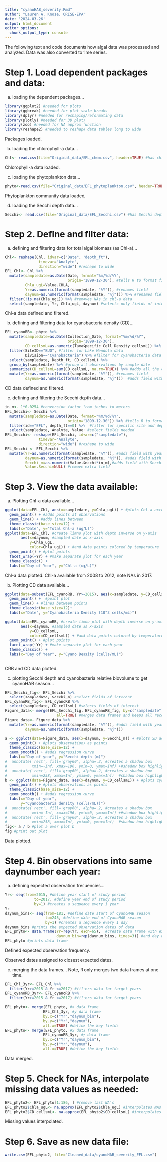 ```yaml
---
title: "cyanoHAB_severity.Rmd"
author: "Lauren A. Knose, ORISE-EPA"
date: '2024-03-26'
output: html_document
editor_options: 
  chunk_output_type: console
---
```


The following text and code documents how algal data was processed and analyzed.
Data was also converted to time series.

# Step 1. Load dependent packages and data:

a) loading the dependent packages...

```r
library(ggplot2) #needed for plots
library(ggbreak) #needed for plot scale breaks
library(dplyr) #needed for reshaping/reformating data
library(plotly) #needed for 3D plots
library(zoo) #needed for NA approx function
library(reshape2) #needed to reshape data tables long to wide
```

Packages loaded.

b) loading the chlorophyll-a data...

```r
Chl<- read.csv(file="Original_data/EFL_chem.csv", header=TRUE) #has chl data
```

Chlorophyll-a data loaded. 

c) loading the phytoplankton data...

```r
phyto<-read.csv(file="Original_data/EFL_phytoplankton.csv", header=TRUE) #has the phytoplankton community dataset
```

Phytoplankton community data loaded. 

d) loading the Secchi depth data...

```r
Secchi<- read.csv(file="Original_data/EFL_Secchi.csv") #has Secchi depth data
```

# Step 2. Define and filter data:

a) defining and filtering data for total algal biomass (as Chl-a)...

```r
Chl<- reshape(Chl, idvar=c("Date", "depth_ft"), 
               timevar="Analyte", 
               direction="wide") #reshape to wide
EFL_Chl<- Chl %>%
  mutate(sampledate=as.Date(Date, format="%m/%d/%Y", 
                            origin="1899-12-30"), #tells R to format field as Date
         Chla_ugL=Value.CHLA,
         Yr=as.numeric(format(sampledate, "%Y")), #renames field
         daynum=as.numeric(format(sampledate, "%j"))) %>% #renames field to common name
  filter(!is.na(Chla_ugL)) %>% #removes NAs in chl-a data
  select(sampledate, Yr, Chla_ugL, daynum) #selects only fields of interest
```

Chl-a data defined and filtered. 

b) defining and filtering data for cyanobacteria density (CD)...

```r
EFL_cyanoRB<- phyto %>%
  mutate(sampledate=as.Date(Collection_Date, format="%m/%d/%Y",
                            origin="1899-12-30"),
         CD_cellsmL=as.numeric(TaxaSpecific_Cell_Density_cellsmL)) %>% #tells R to format field as Datey
  filter(SiteID=="BUO", #filter for Lake Mendota data
         Division=="Cyanobacteria") %>% #filter for cyanobacteria data
  select(sampledate, Depth_ft, CD_cellsmL) %>% 
  group_by(sampledate) %>% #group all observations by sample date
  summarize(CD_cellsmL=sum(CD_cellsmL, na.rm=TRUE)) %>% #adds all the cyanobacteria cells/mL together for each sample date
  mutate(Yr=as.numeric(format(sampledate, "%Y")), #renames field
         daynum=as.numeric(format(sampledate, "%j")))  #adds field with day
```

CD data defined and filtered.

c) defining and filtering the Secchi depth data...

```r
in_m<- 1*0.0254 #conversion factor from inches to meters
EFL_Secchi<- Secchi %>%
  mutate(sampledate=as.Date(Date, format="%m/%d/%Y",
                            origin="1899-12-30")) %>% #tells R to format field as Date
  filter(id=="EFL", depth_ft==0) %>%  #filter for specific site and depth
  select(sampledate, Analyte, Value) #select fields needed
EFL_Secchi<- reshape(EFL_Secchi, idvar=c("sampledate"), 
               timevar="Analyte", 
               direction="wide") #reshape to wide
EFL_Secchi <- EFL_Secchi %>%
  mutate(Yr=as.numeric(format(sampledate, "%Y")), #adds field with year
         daynum=as.numeric(format(sampledate, "%j")), #adds field with day
         Secchi_m=as.numeric(Value.Secchi*in_m),#adds field with Secchi in m
         Value.Secchi=NULL) #remove extra field
```

# Step 3. View the data available:

a) Plotting Chl-a data available...

```r
ggplot(data=EFL_Chl, aes(x=sampledate, y=Chla_ugL)) + #plots Chl-a across date
  geom_point() + #adds points at observations
  geom_line() + #adds lines between 
  theme_classic(base_size=12) +
  labs(x="Date", y="Total Chl-a (ug/L)")
ggplot(data=EFL_Chl, #create limno plot with depth inverse on y-axis
       aes(x=daynum, #sampled date as x-axis
           y=Chla_ugL,
           color=Chla_ugL)) + #and data points colored by temperature
  geom_point() + #plot points
  facet_wrap(~Yr) + #make separate plot for each year
  theme_classic() +
  labs(x="Day of Year", y="Chl-a (ug/L)") 
```

Chl-a data plotted. Chl-a available from 2008 to 2012, note NAs in 2017.

b) Plotting CD data available...

```r
ggplot(data=subset(EFL_cyanoRB, Yr>=2015), aes(x=sampledate, y=CD_cellsmL/1000))+
  geom_point() +  #point plot 
  geom_line() + #lines between points
  theme_classic(base_size=12)+
  labs(x="Date", y="Cyanobacteria Density (10^3 cells/mL)")

ggplot(data=EFL_cyanoRB, #create limno plot with depth inverse on y-axis
       aes(x=daynum, #sampled date as x-axis
           y=CD_cellsmL,
           color=CD_cellsmL)) + #and data points colored by temperature
  geom_point() + #plot points
  facet_wrap(~Yr) + #make separate plot for each year
  theme_classic() +
  labs(x="Day of Year", y="Cyano Density (cells/mL)") 
  
```

CRB and CD data plotted. 

c) plotting Secchi depth and cyanobacteria relative biovolume to get cyanoHAB
season...

```r
EFL_Secchi_fig<- EFL_Secchi %>%
  select(sampledate, Secchi_m) #select fields of interest
EFL_cyanoRB_fig<- EFL_cyanoRB %>%
  select(sampledate, CD_cellsmL) #selects fields of interest
Figure_data<- merge(EFL_Secchi_fig, EFL_cyanoRB_fig, by=c("sampledate"),
                       all=TRUE) #merges data frames and keeps all records
Figure_data<- Figure_data %>%
  mutate(Yr=as.numeric(format(sampledate, "%Y")), #adds field with year
         daynum=as.numeric(format(sampledate, "%j")))

a <- ggplot(data=Figure_data, aes(x=daynum, y=Secchi_m)) + #plots SD across day
  geom_point() + #plots observations as points
  theme_classic(base_size=12) +
  geom_smooth() + #adds regression curve
  labs(x="Day of year", y="Secchi depth (m)") 
#  annotate('rect', fill='gray60', alpha=.2, #creates a shadow box 
#           xmin=-Inf, xmax=196, ymin=0, ymax=Inf) +#shadow box highlights CyanoHAB season
#  annotate('rect', fill='gray60', alpha=.2, #creates a shadow box 
#           xmin=258, xmax=Inf, ymin=0, ymax=Inf)  #shadow box highlights CyanoHAB season
b <- ggplot(data=Figure_data, aes(x=daynum, y=CD_cellsmL)) + #plots cyano RB across day
  geom_point() + #plots observations as points
  theme_classic(base_size=12) +
  geom_smooth() + #adds regression curve
  labs(x="Day of year", 
       y="Cyanobacteria density (cells/mL))") 
#  annotate('rect', fill='gray60', alpha=.2, #creates a shadow box 
#           xmin=-Inf, xmax=196, ymin=0, ymax=Inf) +#shadow box highlights CyanoHAB season
#  annotate('rect', fill='gray60', alpha=.2, #creates a shadow box 
#           xmin=258, xmax=Inf, ymin=0, ymax=Inf)  #shadow box highlights CyanoHAB season
fig<- a / b #plot a over plot b
fig #print out plot
```

Data plotted.

# Step 4. Bin observations into same daynumber each year:

a) defining expected observation frequencies...
```r
Yr<- seq(from=2015, #define year start of study period
             to=2017, #define year end of study period
             by=1) #creates a sequence every 1 year
Yr
daynum_bins<- seq(from=181, #define date start of CyanoHAB season
                  to=245, #define date end of CyanoHAB season
                  by=1) #creates a sequence every 1 day 
daynum_bins #prints the expected observation dates of data
EFL_phyto<- data.frame(Yr=rep(Yr, each=65),  #create data frame with expected yr
                       daynum_bin=rep(daynum_bins, times=3)) #and day number
EFL_phyto #prints data frame
```

Defined expected observation frequency.

Observed dates assigned to closest expected dates.

c) merging the data frames...
Note, R only merges two data frames at one time.

```r
EFL_Chl_3yr<- EFL_Chl %>%
  filter(Yr>=2015 & Yr <=2017) #filters data for target years
EFL_cyanoRB_3yr<- EFL_cyanoRB %>%
  filter(Yr>=2015 & Yr <=2017) #filters data for target years

EFL_phyto<- merge(EFL_phyto, #x data frame
                 EFL_Chl_3yr, #y data frame
                 by.x=c("Yr","daynum_bin"),
                 by.y=c("Yr","daynum"),
                 all.x=TRUE) #define the key fields
EFL_phyto<- merge(EFL_phyto, #x data frame
                 EFL_cyanoRB_3yr, #y data frame
                 by.x=c("Yr","daynum_bin"),
                 by.y=c("Yr","daynum"),
                 all.x=TRUE) #define the key fields
```

Data merged.

# Step 5. Check for NAs, interpolate missing data values as needed:

```r
EFL_phyto2<- EFL_phyto[1:186, ] #remove last NA's
EFL_phyto2$Chla_ugL<- na.approx(EFL_phyto2$Chla_ugL) #interpolates NAs
EFL_phyto2$CD_cellsmL<- na.approx(EFL_phyto2$CD_cellsmL) #interpolates NAs
```

Missing values interpolated.

# Step 6. Save as new data file:

```r
write.csv(EFL_phyto2, file="Cleaned_data/cyanoHAB_severity_EFL.csv")
```
